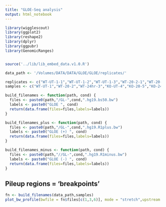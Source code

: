 ```yaml
---
title: "GLOE-Seq analysis"
output: html_notebook
---
```


```r

library(wigglescout)
library(ggplot2)
library(reshape2)
library(dplyr)
library(ggpubr)
library(GenomicRanges)


source('../lib/lib_embed_data.v1.0.R')

data_path <- '/Volumes/DATA/DATA/GLOE/GLOE/replicates/'

replicates <- c("WT-UT-1-1","WT-UT-1-2","WT-UT-1-3","WT-20-2-1","WT-20-2-2","WT-20-2-3","WT-24hr-3-1","WT-24hr-3-2","WT-24hr-3-3","KO-UT-4-1","KO-UT-4-2","KO-UT-4-3","KO-20-5-1","KO-20-5-2","KO-20-5-3","KO-24hr-6-1","KO-24hr-6-2","KO-24hr-6-3")
samples <- c("WT-UT-1","WT-20-2","WT-24hr-3","KO-UT-4","KO-20-5","KO-24hr-6")

build_filenames <- function(path, cond) {
  files <- paste0(path,"/GL-",cond,".hg19.bs50.bw")
  labels <- paste0("GLOE ", cond)
  return(data.frame(files=files,labels=labels))
}

build_filenames_plus <- function(path, cond) {
  files <- paste0(path,"/GL-",cond,".hg19.R1plus.bw")
  labels <- paste0("GLOE (+) ", cond)
  return(data.frame(files=files,labels=labels))
}

build_filenames_minus <- function(path, cond) {
  files <- paste0(path,"//GL-",cond,".hg19.R1minus.bw")
  labels <- paste0("GLOE (-) ", cond)
  return(data.frame(files=files,labels=labels))
}

```

## Pileup regions = 'breakpoints'
```r

fn <- build_filenames(data_path,samples)
plot_bw_profile(bwfile = fn$files[c(1,3,6)], mode = "stretch",upstream = 2500, downstream = 2500, loci = "../genome/RefGene_uniqueTSS.lt10kb.hg19.bed", bin_size = 100, verbose = F, remove_top = 0.001)

```


